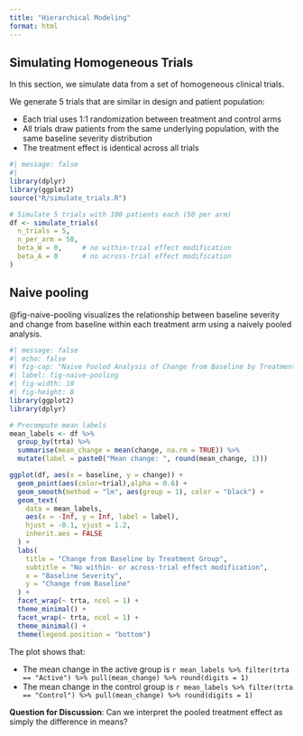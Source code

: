 ```yaml
---
title: "Hierarchical Modeling"
format: html
---
```


## Simulating Homogeneous Trials

In this section, we simulate data from a set of homogeneous clinical trials.

We generate 5 trials that are similar in design and patient population:

- Each trial uses 1:1 randomization between treatment and control arms
- All trials draw patients from the same underlying population, with the same baseline severity distribution
- The treatment effect is identical across all trials

```r
#| message: false
#| 
library(dplyr)
library(ggplot2)
source("R/simulate_trials.R")

# Simulate 5 trials with 100 patients each (50 per arm)
df <- simulate_trials(
  n_trials = 5,
  n_per_arm = 50,
  beta_W = 0,     # no within-trial effect modification
  beta_A = 0      # no across-trial effect modification
)
```


## Naive pooling

@fig-naive-pooling visualizes the relationship between baseline severity and change from baseline within each treatment arm using a naively pooled analysis.


```r
#| message: false
#| echo: false
#| fig-cap: "Naive Pooled Analysis of Change from Baseline by Treatment Group"
#| label: fig-naive-pooling
#| fig-width: 10
#| fig-height: 8
library(ggplot2)
library(dplyr)

# Precompute mean labels
mean_labels <- df %>%
  group_by(trta) %>%
  summarise(mean_change = mean(change, na.rm = TRUE)) %>%
  mutate(label = paste0("Mean change: ", round(mean_change, 1)))

ggplot(df, aes(x = baseline, y = change)) +
  geom_point(aes(color=trial),alpha = 0.6) +
  geom_smooth(method = "lm", aes(group = 1), color = "black") +
  geom_text(
    data = mean_labels,
    aes(x = -Inf, y = Inf, label = label),
    hjust = -0.1, vjust = 1.2,
    inherit.aes = FALSE
  ) +
  labs(
    title = "Change from Baseline by Treatment Group",
    subtitle = "No within- or across-trial effect modification",
    x = "Baseline Severity",
    y = "Change from Baseline"
  ) +
  facet_wrap(~ trta, ncol = 1) +
  theme_minimal() +
  facet_wrap(~ trta, ncol = 1) +
  theme_minimal() +
  theme(legend.position = "bottom")

```

The plot shows that:

- The mean change in the active group is `r mean_labels %>% filter(trta == "Active") %>% pull(mean_change) %>% round(digits = 1)`
- The mean change in the control group is `r mean_labels %>% filter(trta == "Control") %>% pull(mean_change) %>% round(digits = 1)`

**Question for Discussion**: Can we interpret the pooled treatment effect as simply the difference in means?
